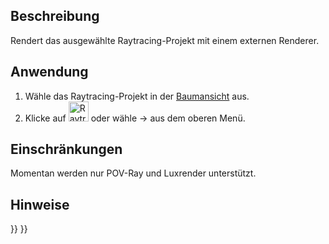 <languages/>

{{Docnav/de
|[[Raytracing_ExportProject/de|ProjektExportieren]]
|[[Raytracing_WriteView/de|AnsichtAusgeben]]
|[[Raytracing_Workbench/de|Raytracing]]
|IconL=Raytracing_ExportProject.svg
|IconR=Raytracing_WriteView.svg
|IconC=Workbench_Raytracing.svg
}}

{{GuiCommand/de
|Name=Raytracing Render
|Name/de=Raytracing Rendern
|MenuLocation=Raytracing → Render‏‎n
|Workbenches=[[Raytracing_Workbench/de|Raytracing]]
|Shortcut=
|SeeAlso=
}}

<span id="Description"></span>
==Beschreibung==

Rendert das ausgewählte Raytracing-Projekt mit einem externen Renderer.

<span id="Usage"></span>
==Anwendung==

# Wähle das Raytracing-Projekt in der [[Tree_view/de|Baumansicht]] aus.
# Klicke auf [[Image:Raytracing_Render.svg|32px]] oder wähle {{KEY| Raytracing}}  →  {{KEY|[[Image:Raytracing_Render.svg|32px]] Rendern}} aus dem oberen Menü.

<span id="Limitations"></span>
==Einschränkungen==

Momentan werden nur POV-Ray und Luxrender unterstützt.

<span id="Notes"></span>
==Hinweise==


{{Docnav/de
|[[Raytracing_ExportProject/de|ProjektExportieren]]
|[[Raytracing_WriteView/de|AnsichtAusgeben]]
|[[Raytracing_Workbench/de|Raytracing]]
|IconL=Raytracing_ExportProject.svg
|IconR=Raytracing_WriteView.svg
|IconC=Workbench_Raytracing.svg
}}

{{Raytracing_Tools_navi{{#translation:}}}}
{{Userdocnavi{{#translation:}}}}